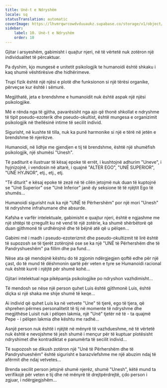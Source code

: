 ```yaml
---
title: Unë-t e Ndryshëm
locale: sq
statusTranslation: automatic
coverImage: https://lhvmrqwrcowdvduuaukz.supabase.co/storage/v1/object/public/strapi-uploads/small_cover-tratado-de-psicologia-revolucionaria.webp-5e15e1cec4e0ebebcde5d7fc7565d8fd.webp
sidebar:
    label: 10. Unë-t e Ndryshëm
    order: 10
---
```

Gjitar i arsyeshëm, gabimisht i quajtur njeri, në të vërtetë nuk zotëron një individualitet të përcaktuar.

Pa dyshim, kjo mungesë e unitetit psikologjik te humanoidi është shkaku i kaq shumë vështirësive dhe hidhërimeve.

Trupi fizik është një njësi e plotë dhe funksionon si një tërësi organike, përveçse kur është i sëmurë.

Megjithatë, jeta e brendshme e humanoidit nuk është aspak një njësi psikologjike.

Më e rënda nga të gjitha, pavarësisht nga ajo që thonë shkollat e ndryshme të tipit pseudo-ezoterik dhe pseudo-okultist, është mungesa e organizimit psikologjik në thellësinë intime të secilit individ.

Sigurisht, në kushte të tilla, nuk ka punë harmonike si një e tërë në jetën e brendshme të njerëzve.

Humanoidi, në lidhje me gjendjen e tij të brendshme, është një shumëfish psikologjik, një shumësi "Unesh".

Të paditurit e ilustruar të kësaj epoke të errët, i kushtojnë adhurim "Uneve", i hyjnizojnë, i vendosin në altarë, i quajnë "ALTER EGO", "UNË SUPERIOR", "UNË HYJNOR", etj., etj., etj.

"Të diturit" e kësaj epoke të zezë në të cilën jetojmë nuk duan të kuptojnë se "Unë Superior" ose "Unë Inferior" janë dy seksione të të njëjtit Ego të shumës...

Humanoidi sigurisht nuk ka një "UNË të Përhershëm" por një mori "Unesh" të ndryshme infrahumane dhe absurde.

Kafsha e varfër intelektuale, gabimisht e quajtur njeri, është e ngjashme me një shtëpi të çrregullt ku në vend të një zotërie, ka shumë shërbëtorë që duan gjithmonë të urdhërojnë dhe të bëjnë atë që u pëlqen...

Gabimi më i madh i pseudo-ezoterizmit dhe pseudo-okultizmit të lirë është të supozosh se të tjerët zotërojnë ose se ka një "UNË të Përhershëm dhe të Pandryshueshëm" pa fillim dhe pa fund...

Nëse ata që mendojnë kështu do të zgjonin ndërgjegjen qoftë edhe për një çast, do të mund të dëshmonin qartë për veten e tyre se Humanoidi racional nuk është kurrë i njëjtë për shumë kohë...

Gjitari intelektual nga pikëpamja psikologjike po ndryshon vazhdimisht...

Të mendosh se nëse një person quhet Luis është gjithmonë Luis, është diçka si një shaka me shije shumë të keqe...

Ai individ që quhet Luis ka në vetvete "Une" të tjerë, ego të tjera, që shprehen përmes personalitetit të tij në momente të ndryshme dhe megjithëse Luisit nuk i pëlqen lakmia, një "Unë" tjetër në të - ta quajmë Pepe - i pëlqen lakmia dhe kështu me radhë...

Asnjë person nuk është i njëjtë në mënyrë të vazhdueshme, në të vërtetë nuk është e nevojshme të jesh shumë i mençur për të kuptuar plotësisht ndryshimet dhe kontradiktat e panumërta të secilit individ...

Të supozosh se dikush zotëron një "Unë të Përhershëm dhe të Pandryshueshëm" është sigurisht e barazvlefshme me një abuzim ndaj të afërmit dhe ndaj vetvetes...

Brenda secilit person jetojnë shumë njerëz, shumë "Unesh", këtë mund ta verifikojë për veten e tij dhe në mënyrë të drejtpërdrejtë, çdo person i zgjuar, i ndërgjegjshëm...

